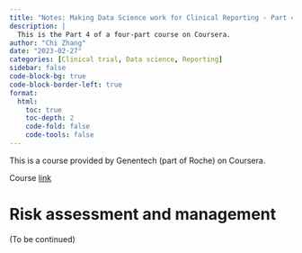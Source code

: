 ```yaml
---
title: "Notes: Making Data Science work for Clinical Reporting - Part 4"
description: |
  This is the Part 4 of a four-part course on Coursera.  
author: "Chi Zhang"
date: "2023-02-27"
categories: [Clinical trial, Data science, Reporting]
sidebar: false
code-block-bg: true
code-block-border-left: true
format: 
  html:
    toc: true
    toc-depth: 2
    code-fold: false
    code-tools: false
---
```


This is a course provided by Genentech (part of Roche) on Coursera. 

Course [link](https://www.coursera.org/learn/making-data-science-work-for-clinical-reporting) 

# Risk assessment and management


(To be continued)



